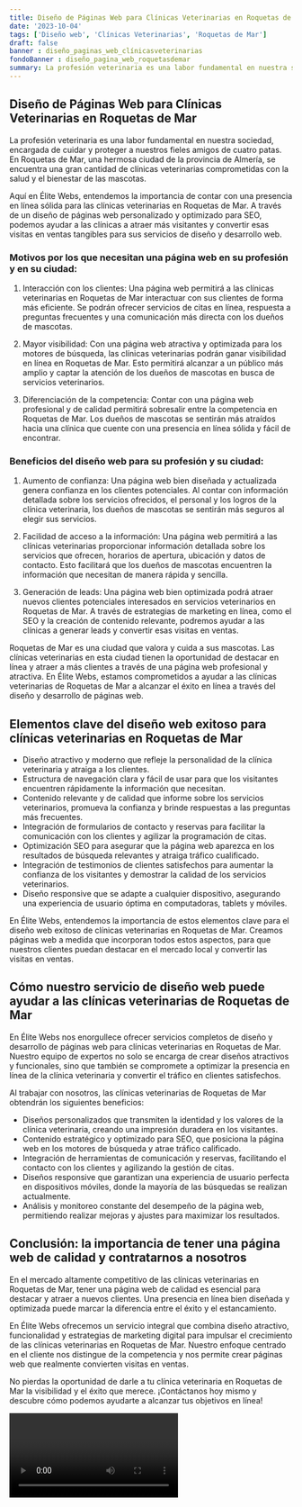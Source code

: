 ```yaml
---
title: Diseño de Páginas Web para Clínicas Veterinarias en Roquetas de Mar
date: '2023-10-04'
tags: ['Diseño web', 'Clínicas Veterinarias', 'Roquetas de Mar']
draft: false
banner : diseño_paginas_web_clínicasveterinarias
fondoBanner : diseño_pagina_web_roquetasdemar
summary: La profesión veterinaria es una labor fundamental en nuestra sociedad, encargada de cuidar y proteger a nuestros fieles amigos de cuatro patas. En Roquetas de Mar, una hermosa ciudad de la provincia de Almería, se encuentra una gran cantidad de clínicas veterinarias comprometidas con la salud y el bienestar de las mascotas.
---
```


## Diseño de Páginas Web para Clínicas Veterinarias en Roquetas de Mar

La profesión veterinaria es una labor fundamental en nuestra sociedad, encargada de cuidar y proteger a nuestros fieles amigos de cuatro patas. En Roquetas de Mar, una hermosa ciudad de la provincia de Almería, se encuentra una gran cantidad de clínicas veterinarias comprometidas con la salud y el bienestar de las mascotas.

Aquí en Élite Webs, entendemos la importancia de contar con una presencia en línea sólida para las clínicas veterinarias en Roquetas de Mar. A través de un diseño de páginas web personalizado y optimizado para SEO, podemos ayudar a las clínicas a atraer más visitantes y convertir esas visitas en ventas tangibles para sus servicios de diseño y desarrollo web.

### Motivos por los que necesitan una página web en su profesión y en su ciudad:

1. Interacción con los clientes: Una página web permitirá a las clínicas veterinarias en Roquetas de Mar interactuar con sus clientes de forma más eficiente. Se podrán ofrecer servicios de citas en línea, respuesta a preguntas frecuentes y una comunicación más directa con los dueños de mascotas.

2. Mayor visibilidad: Con una página web atractiva y optimizada para los motores de búsqueda, las clínicas veterinarias podrán ganar visibilidad en línea en Roquetas de Mar. Esto permitirá alcanzar a un público más amplio y captar la atención de los dueños de mascotas en busca de servicios veterinarios.

3. Diferenciación de la competencia: Contar con una página web profesional y de calidad permitirá sobresalir entre la competencia en Roquetas de Mar. Los dueños de mascotas se sentirán más atraídos hacia una clínica que cuente con una presencia en línea sólida y fácil de encontrar.

### Beneficios del diseño web para su profesión y su ciudad:

1. Aumento de confianza: Una página web bien diseñada y actualizada genera confianza en los clientes potenciales. Al contar con información detallada sobre los servicios ofrecidos, el personal y los logros de la clínica veterinaria, los dueños de mascotas se sentirán más seguros al elegir sus servicios.

2. Facilidad de acceso a la información: Una página web permitirá a las clínicas veterinarias proporcionar información detallada sobre los servicios que ofrecen, horarios de apertura, ubicación y datos de contacto. Esto facilitará que los dueños de mascotas encuentren la información que necesitan de manera rápida y sencilla.

3. Generación de leads:  Una página web bien optimizada podrá atraer nuevos clientes potenciales interesados en servicios veterinarios en Roquetas de Mar. A través de estrategias de marketing en línea, como el SEO y la creación de contenido relevante, podremos ayudar a las clínicas a generar leads y convertir esas visitas en ventas.

Roquetas de Mar es una ciudad que valora y cuida a sus mascotas. Las clínicas veterinarias en esta ciudad tienen la oportunidad de destacar en línea y atraer a más clientes a través de una página web profesional y atractiva. En Élite Webs, estamos comprometidos a ayudar a las clínicas veterinarias de Roquetas de Mar a alcanzar el éxito en línea a través del diseño y desarrollo de páginas web.

<GifSeo />

<Cta />

## Elementos clave del diseño web exitoso para clínicas veterinarias en Roquetas de Mar

- Diseño atractivo y moderno que refleje la personalidad de la clínica veterinaria y atraiga a los clientes.
- Estructura de navegación clara y fácil de usar para que los visitantes encuentren rápidamente la información que necesitan.
- Contenido relevante y de calidad que informe sobre los servicios veterinarios, promueva la confianza y brinde respuestas a las preguntas más frecuentes.
- Integración de formularios de contacto y reservas para facilitar la comunicación con los clientes y agilizar la programación de citas.
- Optimización SEO para asegurar que la página web aparezca en los resultados de búsqueda relevantes y atraiga tráfico cualificado.
- Integración de testimonios de clientes satisfechos para aumentar la confianza de los visitantes y demostrar la calidad de los servicios veterinarios.
- Diseño responsive que se adapte a cualquier dispositivo, asegurando una experiencia de usuario óptima en computadoras, tablets y móviles.

En Élite Webs, entendemos la importancia de estos elementos clave para el diseño web exitoso de clínicas veterinarias en Roquetas de Mar. Creamos páginas web a medida que incorporan todos estos aspectos, para que nuestros clientes puedan destacar en el mercado local y convertir las visitas en ventas.

## Cómo nuestro servicio de diseño web puede ayudar a las clínicas veterinarias de Roquetas de Mar

En Élite Webs nos enorgullece ofrecer servicios completos de diseño y desarrollo de páginas web para clínicas veterinarias en Roquetas de Mar. Nuestro equipo de expertos no solo se encarga de crear diseños atractivos y funcionales, sino que también se compromete a optimizar la presencia en línea de la clínica veterinaria y convertir el tráfico en clientes satisfechos.

Al trabajar con nosotros, las clínicas veterinarias de Roquetas de Mar obtendrán los siguientes beneficios:

- Diseños personalizados que transmiten la identidad y los valores de la clínica veterinaria, creando una impresión duradera en los visitantes.
- Contenido estratégico y optimizado para SEO, que posiciona la página web en los motores de búsqueda y atrae tráfico calificado.
- Integración de herramientas de comunicación y reservas, facilitando el contacto con los clientes y agilizando la gestión de citas.
- Diseños responsive que garantizan una experiencia de usuario perfecta en dispositivos móviles, donde la mayoría de las búsquedas se realizan actualmente.
- Análisis y monitoreo constante del desempeño de la página web, permitiendo realizar mejoras y ajustes para maximizar los resultados.

## Conclusión: la importancia de tener una página web de calidad y contratarnos a nosotros

En el mercado altamente competitivo de las clínicas veterinarias en Roquetas de Mar, tener una página web de calidad es esencial para destacar y atraer a nuevos clientes. Una presencia en línea bien diseñada y optimizada puede marcar la diferencia entre el éxito y el estancamiento.

En Élite Webs ofrecemos un servicio integral que combina diseño atractivo, funcionalidad y estrategias de marketing digital para impulsar el crecimiento de las clínicas veterinarias en Roquetas de Mar. Nuestro enfoque centrado en el cliente nos distingue de la competencia y nos permite crear páginas web que realmente convierten visitas en ventas.

No pierdas la oportunidad de darle a tu clínica veterinaria en Roquetas de Mar la visibilidad y el éxito que merece. ¡Contáctanos hoy mismo y descubre cómo podemos ayudarte a alcanzar tus objetivos en línea!

<Video />

<CtaBot job='Clínicas Veterinarias' city='Roquetas de Mar'/>

<Gmaps query='Roquetas de Mar+españa+maps' />